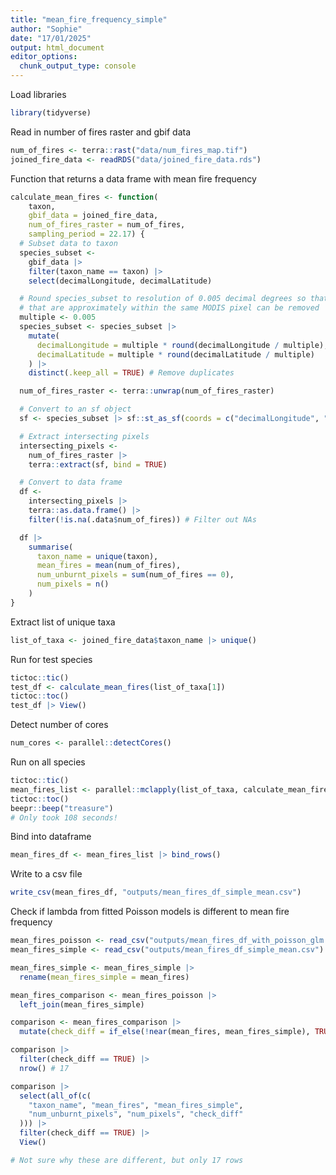 ```yaml
---
title: "mean_fire_frequency_simple"
author: "Sophie"
date: "17/01/2025"
output: html_document
editor_options:
  chunk_output_type: console
---
```



Load libraries

```r
library(tidyverse)
```


Read in number of fires raster and gbif data

```r
num_of_fires <- terra::rast("data/num_fires_map.tif")
joined_fire_data <- readRDS("data/joined_fire_data.rds")
```


Function that returns a data frame with mean fire frequency

```r
calculate_mean_fires <- function(
    taxon,
    gbif_data = joined_fire_data,
    num_of_fires_raster = num_of_fires,
    sampling_period = 22.17) {
  # Subset data to taxon
  species_subset <-
    gbif_data |>
    filter(taxon_name == taxon) |>
    select(decimalLongitude, decimalLatitude)

  # Round species_subset to resolution of 0.005 decimal degrees so that any coordinates
  # that are approximately within the same MODIS pixel can be removed
  multiple <- 0.005
  species_subset <- species_subset |>
    mutate(
      decimalLongitude = multiple * round(decimalLongitude / multiple),
      decimalLatitude = multiple * round(decimalLatitude / multiple)
    ) |>
    distinct(.keep_all = TRUE) # Remove duplicates

  num_of_fires_raster <- terra::unwrap(num_of_fires_raster)

  # Convert to an sf object
  sf <- species_subset |> sf::st_as_sf(coords = c("decimalLongitude", "decimalLatitude"))

  # Extract intersecting pixels
  intersecting_pixels <-
    num_of_fires_raster |>
    terra::extract(sf, bind = TRUE)

  # Convert to data frame
  df <-
    intersecting_pixels |>
    terra::as.data.frame() |>
    filter(!is.na(.data$num_of_fires)) # Filter out NAs

  df |>
    summarise(
      taxon_name = unique(taxon),
      mean_fires = mean(num_of_fires),
      num_unburnt_pixels = sum(num_of_fires == 0),
      num_pixels = n()
    )
}
```


Extract list of unique taxa

```r
list_of_taxa <- joined_fire_data$taxon_name |> unique()
```


Run for test species

```r
tictoc::tic()
test_df <- calculate_mean_fires(list_of_taxa[1])
tictoc::toc()
test_df |> View()
```


Detect number of cores 

```r
num_cores <- parallel::detectCores()
```


Run on all species

```r
tictoc::tic()
mean_fires_list <- parallel::mclapply(list_of_taxa, calculate_mean_fires, mc.cores = num_cores - 1)
tictoc::toc()
beepr::beep("treasure")
# Only took 108 seconds!
```


Bind into dataframe

```r
mean_fires_df <- mean_fires_list |> bind_rows()
```


Write to a csv file

```r
write_csv(mean_fires_df, "outputs/mean_fires_df_simple_mean.csv")
```


Check if lambda from fitted Poisson models is different to mean fire frequency

```r
mean_fires_poisson <- read_csv("outputs/mean_fires_df_with_poisson_glm.csv", guess_max = 10000)
mean_fires_simple <- read_csv("outputs/mean_fires_df_simple_mean.csv")
```

```r
mean_fires_simple <- mean_fires_simple |>
  rename(mean_fires_simple = mean_fires)

mean_fires_comparison <- mean_fires_poisson |>
  left_join(mean_fires_simple)

comparison <- mean_fires_comparison |>
  mutate(check_diff = if_else(!near(mean_fires, mean_fires_simple), TRUE, FALSE))

comparison |>
  filter(check_diff == TRUE) |>
  nrow() # 17

comparison |>
  select(all_of(c(
    "taxon_name", "mean_fires", "mean_fires_simple",
    "num_unburnt_pixels", "num_pixels", "check_diff"
  ))) |>
  filter(check_diff == TRUE) |>
  View()

# Not sure why these are different, but only 17 rows
```

